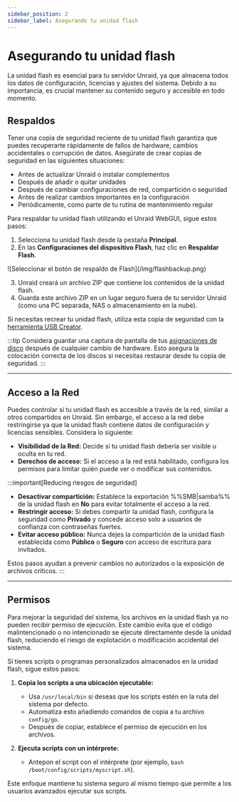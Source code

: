 ```yaml
---
sidebar_position: 2
sidebar_label: Asegurando tu unidad flash
---
```


# Asegurando tu unidad flash

La unidad flash es esencial para tu servidor Unraid, ya que almacena todos los datos de configuración, licencias y ajustes del sistema. Debido a su importancia, es crucial mantener su contenido seguro y accesible en todo momento.

## Respaldos

Tener una copia de seguridad reciente de tu unidad flash garantiza que puedes recuperarte rápidamente de fallos de hardware, cambios accidentales o corrupción de datos. Asegúrate de crear copias de seguridad en las siguientes situaciones:

- Antes de actualizar Unraid o instalar complementos
- Después de añadir o quitar unidades
- Después de cambiar configuraciones de red, compartición o seguridad
- Antes de realizar cambios importantes en la configuración
- Periódicamente, como parte de tu rutina de mantenimiento regular

Para respaldar tu unidad flash utilizando el Unraid WebGUI, sigue estos pasos:

1. Selecciona tu unidad flash desde la pestaña **Principal**.
2. En las **Configuraciones del dispositivo Flash**, haz clic en **Respaldar Flash**.

<div style={{ margen: 'auto', maxAnchura: '600px', display: 'flex', flexDirection: 'columna', alignItems: 'centro' }}>
  ![Seleccionar el botón de respaldo de Flash](/img/flashbackup.png)
</div>

3. Unraid creará un archivo ZIP que contiene los contenidos de la unidad flash.
4. Guarda este archivo ZIP en un lugar seguro fuera de tu servidor Unraid (como una PC separada, NAS o almacenamiento en la nube).

Si necesitas recrear tu unidad flash, utiliza esta copia de seguridad con la [herramienta USB Creator](https://unraid.net/download).

:::tip
Considera guardar una captura de pantalla de tus [asignaciones de disco](../../getting-started/set-up-unraid/configure-your-array.mdx#assign-parity-and-data-disks) después de cualquier cambio de hardware. Esto asegura la colocación correcta de los discos si necesitas restaurar desde tu copia de seguridad.
:::

---

## Acceso a la Red

Puedes controlar si tu unidad flash es accesible a través de la red, similar a otros compartidos en Unraid. Sin embargo, el acceso a la red debe restringirse ya que la unidad flash contiene datos de configuración y licencias sensibles. Considera lo siguiente:

- **Visibilidad de la Red:** Decide si tu unidad flash debería ser visible u oculta en tu red.
- **Derechos de acceso:** Si el acceso a la red está habilitado, configura los permisos para limitar quién puede ver o modificar sus contenidos.

:::important[Reducing riesgos de seguridad]

- **Desactivar compartición:** Establece la exportación %%SMB|samba%% de la unidad flash en **No** para evitar totalmente el acceso a la red.
- **Restringir acceso:** Si debes compartir la unidad flash, configura la seguridad como **Privado** y concede acceso solo a usuarios de confianza con contraseñas fuertes.
- **Evitar acceso público:** Nunca dejes la compartición de la unidad flash establecida como **Público** o **Seguro** con acceso de escritura para invitados.

Estos pasos ayudan a prevenir cambios no autorizados o la exposición de archivos críticos.
:::

---

## Permisos

Para mejorar la seguridad del sistema, los archivos en la unidad flash ya no pueden recibir permiso de ejecución. Este cambio evita que el código malintencionado o no intencionado se ejecute directamente desde la unidad flash, reduciendo el riesgo de explotación o modificación accidental del sistema.

Si tienes scripts o programas personalizados almacenados en la unidad flash, sigue estos pasos:

1. **Copia los scripts a una ubicación ejecutable:**
   - Usa `/usr/local/bin` si deseas que los scripts estén en la ruta del sistema por defecto.
   - Automatiza esto añadiendo comandos de copia a tu archivo `config/go`.
   - Después de copiar, establece el permiso de ejecución en los archivos.

2. **Ejecuta scripts con un intérprete:**
   - Antepon el script con el intérprete (por ejemplo, `bash /boot/config/scripts/myscript.sh`).

Este enfoque mantiene tu sistema seguro al mismo tiempo que permite a los usuarios avanzados ejecutar sus scripts.
